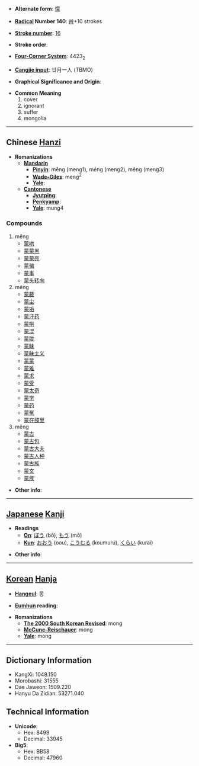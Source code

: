 * '''Alternate form''': [[懞]]

* '''[[Wiktionary:Chinese radical index| Radical]] Number 140''': [[Wiktionary:Chinese radical index 艸|艸]]+10 strokes

* '''[[Wiktionary:Chinese total strokes index|Stroke number]]''': [[Wiktionary:Chinese total strokes index 16|16]]

* '''Stroke order''': 

* '''[[Wiktionary:Chinese four corner index|Four-Corner System]]''': 4423<sub>2</sub>

* '''[[Wiktionary:Chinese Cangjie index|Cangjie input]]''': 廿月一人 (TBMO)

* '''Graphical Significance and Origin''': 

* '''Common Meaning'''
*#cover
*# ignorant
*# suffer
*# mongolia


----

== Chinese [[Hanzi]] ==

* '''Romanizations'''
** '''[[Mandarin]]'''
*** '''[[Pinyin]]''': mēng (meng1), méng (meng2), mĕng (meng3)
*** '''[[Wade-Giles]]''': meng<sup>2</sup>
*** '''[[Yale]]''': 
** '''[[Cantonese]]'''
*** '''[[Jyutping]]''':
*** '''[[Penkyamp]]''': 
*** '''[[Yale]]''': mung4

===Compounds===
#mēng
#*[[蒙哄]]
#*[[蒙蒙黑]]
#*[[蒙蒙亮]]
#*[[蒙骗]]
#*[[蒙事]]
#*[[蒙头转向]]
#méng
#*[[蒙蔽]]
#*[[蒙尘]]
#*[[蒙垢]]
#*[[蒙汗药]]
#*[[蒙哄]]
#*[[蒙混]]
#*[[蒙胧]]
#*[[蒙昧]]
#*[[蒙昧主义]]
#*[[蒙蒙]]
#*[[蒙难]]
#*[[蒙求]]
#*[[蒙受]]
#*[[蒙太奇]]
#*[[蒙学]]
#*[[蒙药]]
#*[[蒙冤]]
#*[[蒙在鼓里]]
#mĕng
#*[[蒙古]]
#*[[蒙古包]]
#*[[蒙古大夫]]
#*[[蒙古人种]]
#*[[蒙古族]]
#*[[蒙文]]
#*[[蒙族]]

* '''Other info''': 

----

== [[Japanese]] [[Kanji]] ==

* '''Readings'''
** '''[[On]]''': [[ぼう]] (bō), [[もう]] (mō)
** '''[[Kun]]''': [[おおう]] (oou), [[こうむる]] (koumuru), [[くらい]] (kurai)

* '''Other info''':  

----

== [[Korean]] [[Hanja]] ==

* '''[[Hangeul]]''': 몽

* '''[[Eumhun]] reading''': 

* '''Romanizations'''
** '''[[The 2000 South Korean Revised Romanization|The 2000 South Korean Revised]]''': mong
** '''[[McCune-Reischauer]]''': mong
** '''[[Yale]]''': mong

----

== Dictionary Information ==

* KangXi: 1048.150
* Morobashi: 31555
* Dae Jaweon: 1509.220
* Hanyu Da Zidian: 53271.040

== Technical Information ==

* '''Unicode''':
** Hex: 8499
** Decimal: 33945
* '''Big5''':
** Hex: BB58
** Decimal: 47960